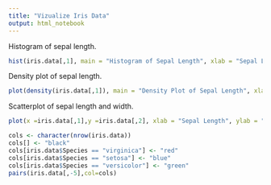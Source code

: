 ```yaml
---
title: "Vizualize Iris Data"
output: html_notebook
---
```


Histogram of sepal length.

```r
hist(iris.data[,1], main = "Histogram of Sepal Length", xlab = "Sepal Length")

```

Density plot of sepal length.

```r
plot(density(iris.data[,1]), main = "Density Plot of Sepal Length", xlab = "Sepal Length")
```

Scatterplot of sepal length and width.

```r
plot(x =iris.data[,1],y =iris.data[,2], xlab = "Sepal Length", ylab = "Sepal Width")
```
```r

cols <- character(nrow(iris.data))
cols[] <- "black"
cols[iris.data$Species == "virginica"] <- "red"
cols[iris.data$Species == "setosa"] <- "blue"
cols[iris.data$Species == "versicolor"] <- "green"
pairs(iris.data[,-5],col=cols)
```

